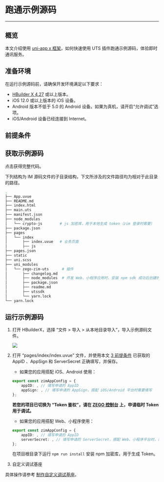 
# 跑通示例源码
---


## 概览

本文介绍使用 [uni-app x 框架](https://doc.dcloud.net.cn/uni-app-x/)，如何快速使用 UTS 插件跑通示例源码，体验即时通讯服务。

## 准备环境

在运行示例源码前，请确保开发环境满足以下要求：

- [HBuilder X 4.27](https://www.dcloud.io/hbuilderx.html) 或以上版本。
- iOS 12.0 或以上版本的 iOS 设备。
- Android 版本不低于 5.0 的 Android 设备。如果为真机，请开启“允许调试”选项。
- iOS/Android 设备已经连接到 Internet。

## 前提条件

<Content />
<Content1 />

## 获取示例源码

<Card title="示例源码" href="https://storage.zego.im/zim/example/uni-app/ZIMUniAppXExample.zip" target="_blank">点击获得完整代码。</Card>

下列结构为 IM 源码文件的子目录结构，下文所涉及的文件路径均为相对于此目录的路径。

```bash
.
├── App.uvue
├── README.md
├── index.html
├── main.uts
├── manifest.json
├── node_modules
│   └── crypto-js        # js 加密库，用于本地生成 token（zim 登录时需要）
├── package.json
├── pages
│   └── index
│       ├── index.uvue   # 业务页面
│       ├── js
├── pages.json
├── static
├── uni.scss
├── uni_modules
│   └── zego-zim-uts      # 插件
│       ├── changelog.md
│       ├── node_modules  # 开发 Web、小程序应用时，安装 npm sdk 成功后创建的依赖库目录
│       ├── package.json
│       ├── readme.md
│       ├── utssdk
│       └── yarn.lock
└── yarn.lock
```

## 运行示例源码

1. 打开 HBuilderX，选择 “文件 > 导入 > 从本地目录导入”，导入示例源码文件。

    <Frame width="512" height="auto" caption="">
      <img src="https://storage.zego.im/sdk-doc/Pics/ZIM/Web/import_uni_project.png" />
    </Frame>


2. 打开 “pages/index/index.uvue” 文件，并使用本文 [3 前提条件](#3-前提条件) 已获取的 AppID 、AppSign 和 ServerSecret 正确填写，并保存。

    - 如果您的应用搭配 iOS、Android 使用：

    ```typescript
    export const zimAppConfig = {
        appID: , // 填写申请的 AppID
        appSign: , // 填写申请的 AppSign，搭配 iOS/Android 平台时需要填写
    }; 
    ```
    
    **若您的项目已切换为 “Token 鉴权”，请在 [ZEGO 控制台](https://console.zego.im) 上，申请临时 Token 用于调试。**

    - 如果您的应用搭配 Web、小程序使用：

    ```typescript
    export const zimAppConfig = {
        appID: , // 填写申请的 AppID
        serverSecret: , // 填写申请的 ServerSecret，搭配 Web、小程序平台时，需要生成 Token 使用
    }; 
    ```
    在项目根目录下运行 `npm run install` 安装 npm 加密库，用于生成 Token。
    

3. 自定义调试基座

具体操作请参考 [制作自定义调试基座](./send-and-receive-messages#231-制作自定义调试基座)。
